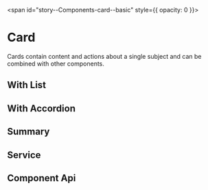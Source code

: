 
<span id="story--Components-card--basic" style={{ opacity: 0 }}></span>

# Card

Cards contain content and actions about a single subject and can be combined with other components.

<Canvas>
  <Story id="Components-card--basic" />
</Canvas>

## With List

<Canvas>
  <Story id="Components-card--with-list" />
</Canvas>

## With Accordion

<Canvas>
  <Story id="Components-card--with-accordion" />
</Canvas>

## Summary

<Canvas>
  <Story id="Components-card--summary" />
</Canvas>

## Service

<Canvas>
  <Story id="Components-card--service" />
</Canvas>

## Component Api

<Description markdown={readme} />
<Description markdown={cardTitle} />
<Description markdown={cardSubtitle} />
<Description markdown={cardHeading} />
<Description markdown={cardHead} />
<Description markdown={cardContent} />
<Description markdown={cardSteps} />
<Description markdown={cardActions} />
<Description markdown={cardButton} />

<br />


<Description markdown={testing} />


<Description markdown={github} />
